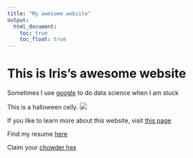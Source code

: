 ```yaml
---
title: "My awesome website"
output: 
  html_document:
    toc: true
    toc_float: true
---
```


# This is Iris's awesome website

Sometimes I use [google](http://google.com) to do data science when I am stuck 

This is a halloween celly. 
![](200w.webp)

If you like to learn more about this website, visit [this page](about.html)

Find my resume [here](resume.html)

Claim your [chowder hex](chowder.html)

